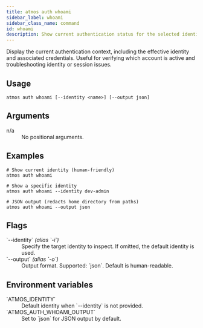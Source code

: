 ```yaml
---
title: atmos auth whoami
sidebar_label: whoami
sidebar_class_name: command
id: whoami
description: Show current authentication status for the selected identity.
---
```


<Intro>
Display the current authentication context, including the effective identity and associated credentials. Useful for verifying which account is active and troubleshooting identity or session issues.
</Intro>

<Screengrab title="atmos auth whoami --help" slug="atmos-auth-whoami--help" />

## Usage

```shell
atmos auth whoami [--identity <name>] [--output json]
```

## Arguments

<dl>
  <dt>n/a</dt>
  <dd>No positional arguments.</dd>
</dl>

## Examples

```shell
# Show current identity (human-friendly)
atmos auth whoami

# Show a specific identity
atmos auth whoami --identity dev-admin

# JSON output (redacts home directory from paths)
atmos auth whoami --output json
```

## Flags

<dl>
  <dt>`--identity` <em>(alias `-i`)</em></dt>
  <dd>Specify the target identity to inspect. If omitted, the default identity is used.</dd>

  <dt>`--output` <em>(alias `-o`)</em></dt>
  <dd>Output format. Supported: `json`. Default is human-readable.</dd>
</dl>

## Environment variables

<dl>
  <dt>`ATMOS_IDENTITY`</dt>
  <dd>Default identity when `--identity` is not provided.</dd>

  <dt>`ATMOS_AUTH_WHOAMI_OUTPUT`</dt>
  <dd>Set to `json` for JSON output by default.</dd>
</dl>

